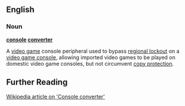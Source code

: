 ==English==
===Noun===
'''[[console]] [[converter]]'''

A [[video game]] console peripheral used to bypass [[regional lockout]] on a [[video game console]], allowing imported video games to be played on domestic video game consoles, but not circumvent [[copy protection]].

== Further Reading ==

[http://en2.wikipedia.org/wiki/Console_converter Wikipedia article on 'Console converter']